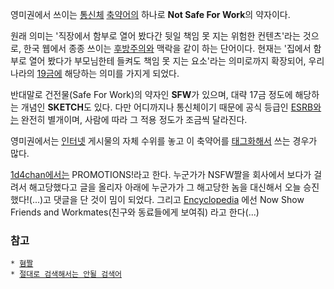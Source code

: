 영미권에서 쓰이는 [[통신체]] [[축약어]]의 하나로 '''Not Safe For Work'''의 약자이다.

원래 의미는 '직장에서 함부로 열어 봤다간 뒷일 책임 못 지는 위험한 컨텐츠'라는 것으로, 한국 웹에서 종종 쓰이는 [[후방주의]]와 맥락을 같이 하는 단어이다. 현재는 '집에서 함부로 열어 봤다가 부모님한테 들켜도 책임 못 지는 요소'라는 의미로까지 확장되어, 우리나라의 [[19금]]에 해당하는 의미를 가지게 되었다.

반대말로 건전물(Safe For Work)의 약자인 '''SFW'''가 있으며, 대략 17금 정도에 해당하는 개념인 '''SKETCH'''도 있다. 다만 어디까지나 통신체이기 때문에 공식 등급인 [[ESRB]]와는 완전히 별개이며, 사람에 따라 그 적용 정도가 조금씩 달라진다.

영미권에서는 [[인터넷]] 게시물의 자체 수위를 놓고 이 축약어를 [[태그]]화해서 쓰는 경우가 많다.

[[1d4chan]]에서는 PROMOTIONS!라고 한다. 누군가가 NSFW짤을 회사에서 보다가 걸려서 해고당했다고 글을 올리자 아래에 누군가가 그 해고당한 놈을 대신해서 오늘 승진했다!(...)고 댓글을 단 것이 밈이 되었다. 그리고 [[Encyclopedia]] 에선 Now Show Friends and Workmates(친구와 동료들에게 보여줘) 라고 한다(...)

=== 참고 ===
 * [[혐짤]]
 * [[절대로 검색해서는 안될 검색어]]
